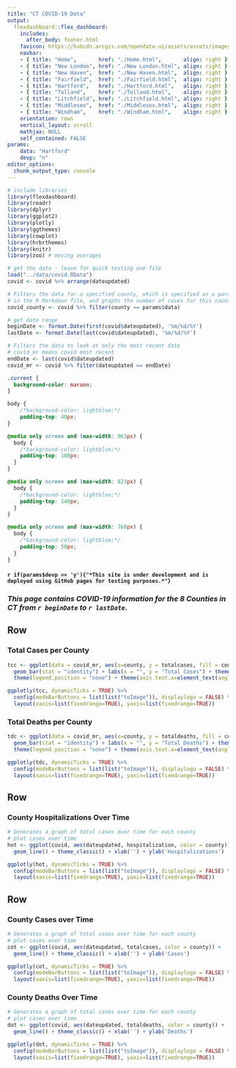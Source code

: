 ```yaml
---
title: "CT COVID-19 Data"
output:
  flexdashboard::flex_dashboard:
    includes:
      after_body: footer.html
    favicon: https://hubcdn.arcgis.com/opendata-ui/assets/assets/images/favicon-45a5f6cdc7f23c52b20204d54a7d9ca2.ico
    navbar:
    - { title: "Home",       href: "./Home.html",       align: right }
    - { title: "New London", href: "./New London.html", align: right }
    - { title: "New Haven",  href: "./New Haven.html",  align: right }
    - { title: "Fairfield",  href: "./Fairfield.html",  align: right }
    - { title: "Hartford",   href: "./Hartford.html",   align: right }
    - { title: "Tolland",    href: "./Tolland.html",    align: right }
    - { title: "Litchfield", href: "./Litchfield.html", align: right }
    - { title: "Middlesex",  href: "./Middlesex.html",  align: right }
    - { title: "Windham",    href: "./Windham.html",    align: right }
    orientation: rows
    vertical_layout: scroll
    mathjax: NULL
    self_contained: FALSE
params:
    data: "Hartford"
    devp: "n"
editor_options: 
  chunk_output_type: console
---
```

```r

# include libraries
library(flexdashboard)
library(readr)
library(dplyr)
library(ggplot2)
library(plotly)
library(ggthemes)
library(cowplot)
library(hrbrthemes)
library(knitr)
library(zoo) # moving averages

# get the data - leave for quick testing one file
load("../data/covid.RData")
covid <- covid %>% arrange(dateupdated)

# Filters the data for a specified county, which is specified as a parameter
# in the R Markdown file, and graphs the number of cases for this county ovr time.
covid_county <- covid %>% filter(county == params$data)

# get date range
beginDate <- format.Date(first(covid$dateupdated), '%m/%d/%Y')
lastDate <- format.Date(last(covid$dateupdated), '%m/%d/%Y')

# Filters the data to look at only the most recent date 
# covid_mr means covid most recent
endDate <- last(covid$dateupdated)
covid_mr <- covid %>% filter(dateupdated == endDate) 
```

<!--CUSTOM STYLES-->
```css
.current {
  background-color: maroon;
}

body {
    /*background-color: lightblue;*/
    padding-top: 40px;
}

@media only screen and (max-width: 963px) {
  body {
    /*background-color: lightblue;*/
    padding-top: 100px;
  }
}

@media only screen and (max-width: 823px) {
  body {
    /*background-color: lightblue;*/
    padding-top: 140px;
  }
}

@media only screen and (max-width: 768px) {
  body {
    /*background-color: lightblue;*/
    padding-top: 50px;
  }
}
```

<!--CUSTOM JS-->
<script>
// wait for the page to load to do this, can't select elements that aren't loaded yet.

window.onload = function () {

  // console.log("We are executing on load");
  
  var list = document.querySelectorAll(".navbar-right > li > a");
  
  for (i=0; i<list.length; i++)
  {
    var x = list[i];
    //console.log(x.innerHTML);
    if (x.innerHTML == "Home")
    {
      x.classList.add("current"); // assign the current class to the current tab
    }
  }
}
</script>

<!--CUSTOM HTML-->
<div align="center">
#### `r if(params$devp == 'y'){"*This site is under development and is deployed using GitHub pages for testing purposes.*"}`
</div>

<div align="center">
### *This page contains COVID-19 information for the 8 Counties in CT from `r beginDate ` to `r lastDate`.*
</div>

Row {data-height=700px}
----------------------------------------------------------------------

### **Total Cases per County**

```r
tcc <- ggplot(data = covid_mr, aes(x=county, y = totalcases, fill = county)) +
  geom_bar(stat = "identity") + labs(x = "", y = "Total Cases") + theme_classic() +
  theme(legend.position = "none") + theme(axis.text.x=element_text(angle = 45, hjust = 0.9, size = 11))

ggplotly(tcc, dynamicTicks = TRUE) %>% 
  config(modeBarButtons = list(list("toImage")), displaylogo = FALSE) %>%
  layout(xaxis=list(fixedrange=TRUE), yaxis=list(fixedrange=TRUE))
```

### **Total Deaths per County**

```r
tdc <- ggplot(data = covid_mr, aes(x=county, y = totaldeaths, fill = county)) +
  geom_bar(stat = "identity") + labs(x = "", y = "Total Deaths") + theme_classic() +
  theme(legend.position = "none") + theme(axis.text.x=element_text(angle = 45, hjust = 0.9, size = 11))

ggplotly(tdc, dynamicTicks = TRUE) %>% 
  config(modeBarButtons = list(list("toImage")), displaylogo = FALSE) %>%
  layout(xaxis=list(fixedrange=TRUE), yaxis=list(fixedrange=TRUE))
```

Row {data-height=800px}
----------------------------------------------------------------------

### **County Hospitalizations Over Time**

```r
# Generates a graph of total cases over time for each county 
# plot cases over time
hot <- ggplot(covid, aes(dateupdated, hospitalization, color = county)) +
  geom_line() + theme_classic() + xlab('') + ylab('Hospitalizations')

ggplotly(hot, dynamicTicks = TRUE) %>%
  config(modeBarButtons = list(list("toImage")), displaylogo = FALSE) %>%
  layout(xaxis=list(fixedrange=TRUE), yaxis=list(fixedrange=TRUE))
```

Row {data-height=600px}
----------------------------------------------------------------------

### **County Cases over Time**

```r
# Generates a graph of total cases over time for each county 
# plot cases over time
cot <- ggplot(covid, aes(dateupdated, totalcases, color = county)) +
  geom_line() + theme_classic() + xlab('') + ylab('Cases')

ggplotly(cot, dynamicTicks = TRUE) %>% 
  config(modeBarButtons = list(list("toImage")), displaylogo = FALSE) %>%
  layout(xaxis=list(fixedrange=TRUE), yaxis=list(fixedrange=TRUE))
```
  
### **County Deaths Over Time**

```r
# Generates a graph of total cases over time for each county 
# plot cases over time
dot <- ggplot(covid, aes(dateupdated, totaldeaths, color = county)) +
  geom_line() + theme_classic() + xlab('') + ylab('Deaths')

ggplotly(dot, dynamicTicks = TRUE) %>% 
  config(modeBarButtons = list(list("toImage")), displaylogo = FALSE) %>%
  layout(xaxis=list(fixedrange=TRUE), yaxis=list(fixedrange=TRUE))
```
